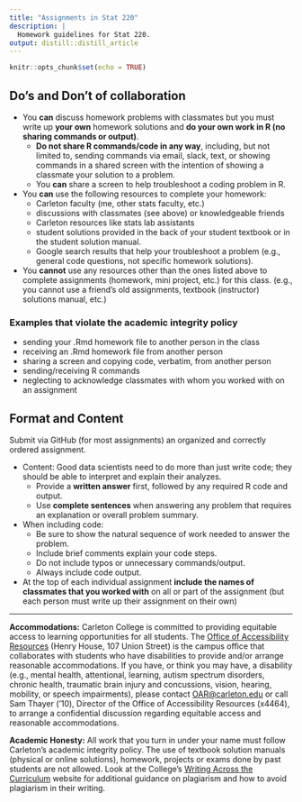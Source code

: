 ```yaml
---
title: "Assignments in Stat 220"
description: |
  Homework guidelines for Stat 220.
output: distill::distill_article
---
```



```r
knitr::opts_chunk$set(echo = TRUE)
```


## Do's and Don't of collaboration

-  You **can** discuss homework problems with classmates but you must write up **your own** homework solutions and **do your own work in R (no sharing commands or output)**.
    - **Do not share R commands/code in any way**, including, but not limited to, sending commands via email, slack, text, or showing commands in a shared screen with the intention of showing a classmate your solution to a problem.
    - You **can** share a screen to help troubleshoot a coding problem in R. 
- You **can** use the following resources to complete your homework: 
    - Carleton faculty (me, other stats faculty, etc.)
    - discussions with classmates  (see above) or knowledgeable friends
    - Carleton resources like stats lab assistants 
    - student solutions provided in the back of your student textbook or in the student solution manual.
    - Google search results that help your troubleshoot a problem (e.g., general code questions, not specific homework solutions).
-  You **cannot** use any resources other than the ones listed above to complete assignments (homework, mini project, etc.) for this class. (e.g., you cannot use a friend's old  assignments, textbook (instructor) solutions manual, etc.)

### Examples that violate the academic integrity policy

- sending your .Rmd homework file to another person in the class
- receiving an .Rmd homework file from another person
- sharing a screen and copying code, verbatim, from another person
- sending/receiving R commands 
- neglecting to acknowledge classmates with whom you worked with on an assignment

## Format and Content

Submit via GitHub (for most assignments) an organized and correctly ordered assignment.

-  Content: Good data scientists need to do more than just write code; they should be able to interpret and explain their analyzes.
    - Provide a **written  answer** first, followed by any required R code and output.  
    - Use **complete sentences** when answering any problem that requires an explanation or overall problem summary.
- When including code:
    - Be sure to show the natural sequence of work needed to answer the problem.
    - Include brief comments explain your code steps.
    - Do not include typos or unnecessary commands/output.
    - Always include code output.
    
-  At the top of each individual assignment **include the  names of classmates that you worked with** on all or part of the assignment (but each person must write up their assignment on their own)


---------------------------------------------------

**Accommodations:** Carleton College is committed to providing equitable access to learning opportunities for all students. The [Office of Accessibility Resources](https://www.carleton.edu/accessibility-resources/) (Henry House, 107 Union Street) is the campus office that collaborates with students who have disabilities to provide and/or arrange reasonable accommodations. If you have, or think you may have, a disability (e.g., mental health, attentional, learning, autism spectrum disorders, chronic health, traumatic brain injury and concussions, vision, hearing, mobility, or speech impairments), please contact [OAR\@carleton.edu](mailto:OAR@carleton.edu){.email} or call Sam Thayer ('10), Director of the Office of Accessibility Resources (x4464), to arrange a confidential discussion regarding equitable access and reasonable accommodations.


**Academic Honesty:** All  work that you turn in under your name must follow Carleton's academic integrity policy. The use of textbook solution manuals (physical or online solutions), homework, projects or exams done by past students are not allowed. Look at the College’s [Writing Across the Curriculum](https://www.carleton.edu/writing/plagiarism/) website for additional guidance on plagiarism and how to avoid plagiarism in their writing.

